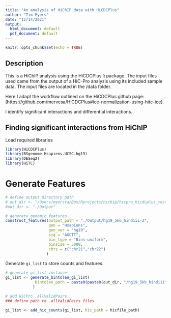 ```yaml
---
title: "An analysis of HiChIP data with HiCDCPlus"
author: "Tim Myers"
date: "12/14/2021"
output: 
  html_document: default
  pdf_document: default
---
```


```r
knitr::opts_chunk$set(echo = TRUE)
```

## Description

This is a HiChIP analysis using the HiCDCPlus `R` package.  The input files used came from the output of a HiC-Pro analysis using its included sample data.  The input files are located in the /data folder.

Here I adapt the workflow outlined on the HiCDCPlus github page:
(https://github.com/mervesa/HiCDCPlus#ice-normalization-using-hitc-ice).

I identify significant interactions and differential interactions.



## Finding significant interactions from HiChIP

Load required libraries
```r
library(HiCDCPlus)
library(BSgenome.Hsapiens.UCSC.hg19)
library(DESeq2)
library(HiTC)
```

# Generate Features
```r
# define output directory path
# out_dir <- "/Users/myersta/Box/Rprojects/hichip/hicpro_hicdcplus_test/Output"
#out_dir <- "./Output"

# generate genomic features
construct_features(output_path = "./Output/hg19_5kb_hindiii-2",
                   gen = "Hsapiens",
                   gen_ver = "hg19",
                   sig = "AGCTT",
                   bin_type = "Bins-uniform",
                   binsize = 5000,
                   chrs = c("chr21","chr22")
                  )
```

Generate `gi_list` to store counts and features.
```r
# generate gi_list instance
gi_list <- generate_bintolen_gi_list(
             bintolen_path = paste0(paste0(out_dir, "/hg19_5kb_hindiii"))
            )

# add HiCPro .allValidPairs
### define path to .allValidPairs files

gi_list <- add_hic_counts(gi_list, hic_path = hicfile_path)

```

